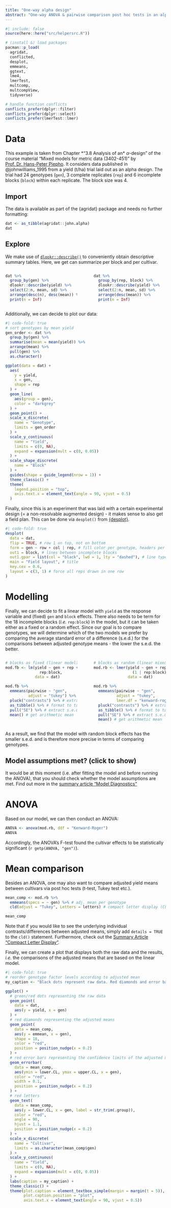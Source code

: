 ```yaml
---
title: "One-way alpha design"
abstract: "One-way ANOVA & pairwise comparison post hoc tests in an alpha design."
---
```


```r
#| include: false
source(here::here("src/helpersrc.R"))
```

```r
# (install &) load packages
pacman::p_load(
  agridat,
  conflicted,
  desplot,
  emmeans,
  ggtext,
  lme4,
  lmerTest,
  multcomp,
  multcompView,
  tidyverse)

# handle function conflicts
conflicts_prefer(dplyr::filter) 
conflicts_prefer(dplyr::select)
conflicts_prefer(lmerTest::lmer)
```

# Data

This example is taken from Chapter *"3.8 Analysis of an* $\alpha$-design" of the course material "Mixed models for metric data (3402-451)" by [Prof. Dr. Hans-Peter Piepho](https://www.uni-hohenheim.de/organisation?tx_base_lsfcontentadmin%5BlsfPerson%5D=6257). It considers data published in @johnwilliams_1995 from a yield (t/ha) trial laid out as an alpha design. The trial had 24 genotypes (`gen`), 3 complete replicates (`rep`) and 6 incomplete blocks (`block`) within each replicate. The block size was 4.

## Import

The data is available as part of the {agridat} package and needs no further formatting:

```r
dat <- as_tibble(agridat::john.alpha)
dat
```

## Explore

We make use of [`dlookr::describe()`](../../misc/usefulthings.qmd#dlookr) to conveniently obtain descriptive summary tables. Here, we get can summarize per block and per cultivar.

::: columns
::: {.column width="49%"}
```r
dat %>% 
  group_by(gen) %>% 
  dlookr::describe(yield) %>% 
  select(2:n, mean, sd) %>%
  arrange(desc(n), desc(mean)) %>% 
  print(n = Inf)
```
:::

::: {.column width="2%"}
:::

::: {.column width="49%"}
```r
dat %>% 
  group_by(rep, block) %>% 
  dlookr::describe(yield) %>% 
  select(2:n, mean, sd) %>%
  arrange(desc(mean)) %>% 
  print(n = Inf)
```
:::
:::

Additionally, we can decide to plot our data:

```r
#| code-fold: true
# sort genotypes by mean yield
gen_order <- dat %>% 
  group_by(gen) %>% 
  summarise(mean = mean(yield)) %>% 
  arrange(mean) %>% 
  pull(gen) %>% 
  as.character()

ggplot(data = dat) +
  aes(
    y = yield,
    x = gen,
    shape = rep
  ) +
  geom_line(
    aes(group = gen),
    color = "darkgrey"
  ) +
  geom_point() +
  scale_x_discrete(
    name = "Genotype",
    limits = gen_order
  ) +
  scale_y_continuous(
    name = "Yield",
    limits = c(0, NA),
    expand = expansion(mult = c(0, 0.05))
  ) +
  scale_shape_discrete(
    name = "Block"
  ) +
  guides(shape = guide_legend(nrow = 1)) +
  theme_classic() +
  theme(
    legend.position = "top", 
    axis.text.x = element_text(angle = 90, vjust = 0.5)
  )
```

Finally, since this is an experiment that was laid with a certain experimental design (= a non-resolvable augmented design) - it makes sense to also get a field plan. This can be done via `desplot()` from [{desplot}](../../misc/usefulthings.qmd#desplot).

```r
#| code-fold: true
desplot(
  data = dat, 
  flip = TRUE, # row 1 on top, not on bottom
  form = gen ~ row + col | rep, # fill color per genotype, headers per replicate
  out1 = block, # lines between incomplete blocks
  out1.gpar = list(col = "black", lwd = 1, lty = "dashed"), # line type
  main = "Field layout", # title
  key.cex = 0.6,
  layout = c(3, 1) # force all reps drawn in one row
)
```

# Modelling

Finally, we can decide to fit a linear model with `yield` as the response variable and (fixed) `gen` and `block` effects. There also needs to be term for the 18 incomplete blocks (*i.e.* `rep:block`) in the model, but it can be taken either as a fixed or a random effect. Since our goal is to compare genotypes, we will determine which of the two models we prefer by comparing the average standard error of a difference (s.e.d.) for the comparisons between adjusted genotype means - the lower the s.e.d. the better.

::: columns
::: {.column width="49%"}
```r
# blocks as fixed (linear model)
mod.fb <- lm(yield ~ gen + rep +
               rep:block,
             data = dat)

mod.fb %>%
  emmeans(pairwise ~ "gen",
          adjust = "tukey") %>%
  pluck("contrasts") %>% # extract diffs
  as_tibble() %>% # format to table
  pull("SE") %>% # extract s.e.d. column
  mean() # get arithmetic mean
```
:::

::: {.column width="2%"}
:::

::: {.column width="49%"}
```r
# blocks as random (linear mixed model)
mod.rb <- lmer(yield ~ gen + rep +
                 (1 | rep:block),
               data = dat)

mod.rb %>%
  emmeans(pairwise ~ "gen",
          adjust = "tukey",
          lmer.df = "kenward-roger") %>%
  pluck("contrasts") %>% # extract diffs
  as_tibble() %>% # format to table
  pull("SE") %>% # extract s.e.d. column
  mean() # get arithmetic mean
```
:::
:::

As a result, we find that the model with random block effects has the smaller s.e.d. and is therefore more precise in terms of comparing genotypes.

::: {.callout-warning collapse="true"}
## Model assumptions met? (click to show)

It would be at this moment (i.e. after fitting the model and before running the ANOVA), that you should check whether the model assumptions are met. Find out more in the [summary article "Model Diagnostics"](../../summaryarticles/modeldiagnostics.qmd)
:::

# ANOVA

Based on our model, we can then conduct an ANOVA:

```r
ANOVA <- anova(mod.rb, ddf = "Kenward-Roger")
ANOVA
```

Accordingly, the ANOVA's F-test found the cultivar effects to be statistically significant (`r getp(ANOVA, "gen")`).

# Mean comparison

Besides an ANOVA, one may also want to compare adjusted yield means between cultivars via post hoc tests (t-test, Tukey test etc.).

```r
mean_comp <- mod.rb %>% 
  emmeans(specs = ~ gen) %>% # adj. mean per genotype
  cld(adjust = "Tukey", Letters = letters) # compact letter display (CLD)

mean_comp
```

Note that if you would like to see the underlying individual contrasts/differences between adjusted means, simply add `details = TRUE` to the `cld()` statement. Furthermore, check out the [Summary Article "Compact Letter Display"](../../summaryarticles/compactletterdisplay.qmd).

Finally, we can create a plot that displays both the raw data and the results, *i.e.* the comparisons of the adjusted means that are based on the linear model.

```r
#| code-fold: true
# reorder genotype factor levels according to adjusted mean
my_caption <- "Black dots represent raw data. Red diamonds and error bars represent adjusted means with 95% confidence limits per cultivar. Means followed by a common letter are not significantly different according to the Tukey-test."

ggplot() +
  # green/red dots representing the raw data
  geom_point(
    data = dat,
    aes(y = yield, x = gen)
  ) +
  # red diamonds representing the adjusted means
  geom_point(
    data = mean_comp,
    aes(y = emmean, x = gen),
    shape = 18,
    color = "red",
    position = position_nudge(x = 0.2)
  ) +
  # red error bars representing the confidence limits of the adjusted means
  geom_errorbar(
    data = mean_comp,
    aes(ymin = lower.CL, ymax = upper.CL, x = gen),
    color = "red",
    width = 0.1,
    position = position_nudge(x = 0.2)
  ) +
  # red letters 
  geom_text(
    data = mean_comp,
    aes(y = lower.CL, x = gen, label = str_trim(.group)),
    color = "red",
    angle = 90,
    hjust = 1.1,
    position = position_nudge(x = 0.2)
  ) + 
  scale_x_discrete(
    name = "Cultivar",
    limits = as.character(mean_comp$gen)
  ) +
  scale_y_continuous(
    name = "Yield",
    limits = c(0, NA),
    expand = expansion(mult = c(0, 0.05))
  ) +
  labs(caption = my_caption) +
  theme_classic() +
  theme(plot.caption = element_textbox_simple(margin = margin(t = 5)),
        plot.caption.position = "plot",
        axis.text.x = element_text(angle = 90, vjust = 0.5))
```
